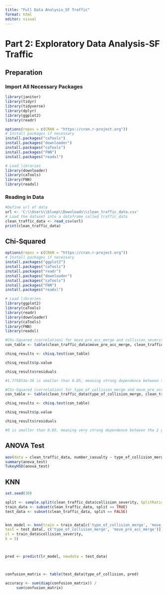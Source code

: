 ```yaml
---
title: "Full Data Analysis_SF Traffic"
format: html
editor: visual
---
```


# Part 2: Exploratory Data Analysis-SF Traffic

## Preparation

### Import All Necessary Packages

```r
library(janitor) 
library(tidyr)  
library(tidyverse)  
library(dplyr)  
library(ggplot2)  
library(readr)

options(repos = c(CRAN = "https://cran.r-project.org"))
# Install packages if necessary
install.packages("caTools")
install.packages("downloader")
install.packages("caTools")
install.packages("FNN")
install.packages("readxl")

# Load libraries
library(downloader)
library(caTools)
library(FNN)
library(readxl)
```

### Reading in Data

```r
#Define url of data 
url <- 'C:\\Users\\bluep\\Downloads\\clean_traffic_data.csv'  
# Load the dataset into a dataframe called traffic_data 
clean_traffic_data <- read_csv(url) 
print(clean_traffic_data)
```

## Chi-Squared

```r
options(repos = c(CRAN = "https://cran.r-project.org"))
# Install packages if necessary
install.packages("ggplot2")
install.packages("caTools")
install.packages("readr")
install.packages("downloader")
install.packages("caTools")
install.packages("FNN")
install.packages("readxl")

# Load libraries
library(ggplot2)
library(caTools)
library(readr)
library(downloader)
library(caTools)
library(FNN)
library(readxl)
```

```r
#Chi-Squared (correlation) for move_pre_acc_merge and collision_severity
con_table <- table(clean_traffic_data$move_pre_acc_merge, clean_traffic_data$collision_severity)

chisq_results <- chisq.test(con_table)

chisq_results$p.value

chisq_results$residuals

#1.775853e-38 is smaller than 0.05, meaning strong dependence between the 2 groups
```

```r
#Chi-Squared (correlation) for type_of_collision_merge and move_pre_acc_merge
con_table <- table(clean_traffic_data$type_of_collision_merge, clean_traffic_data$move_pre_acc_merge)

chisq_results <- chisq.test(con_table)

chisq_results$p.value

chisq_results$residuals

#0 is smaller than 0.05, meaning very strong dependence between the 2 groups
```

## ANOVA Test

```r
aov(data = clean_traffic_data, number_casualty ~ type_of_collision_merge)
summary(anova_test)
TukeyHSD(anova_test)

```

## KNN

```r
set.seed(30) 

split <- sample.split(clean_traffic_data$collision_severity, SplitRatio = 0.8)
train_data <- subset(clean_traffic_data, split == TRUE) 
test_data <- subset(clean_traffic_data, split == FALSE)


knn_model <- knn(train = train_data[c('type_of_collision_merge', 'move_pre_acc_merge')], 
test = test_data[, c('type_of_collision_merge', 'move_pre_acc_merge')], 
cl = train_data$collision_severity, 
k = 5)



pred <- predict(lr_model, newdata = test_data)



confusion_matrix <- table(test_data$type_of_collision, pred)

accuracy <- sum(diag(confusion_matrix)) / 
     sum(confusion_matrix)




```
